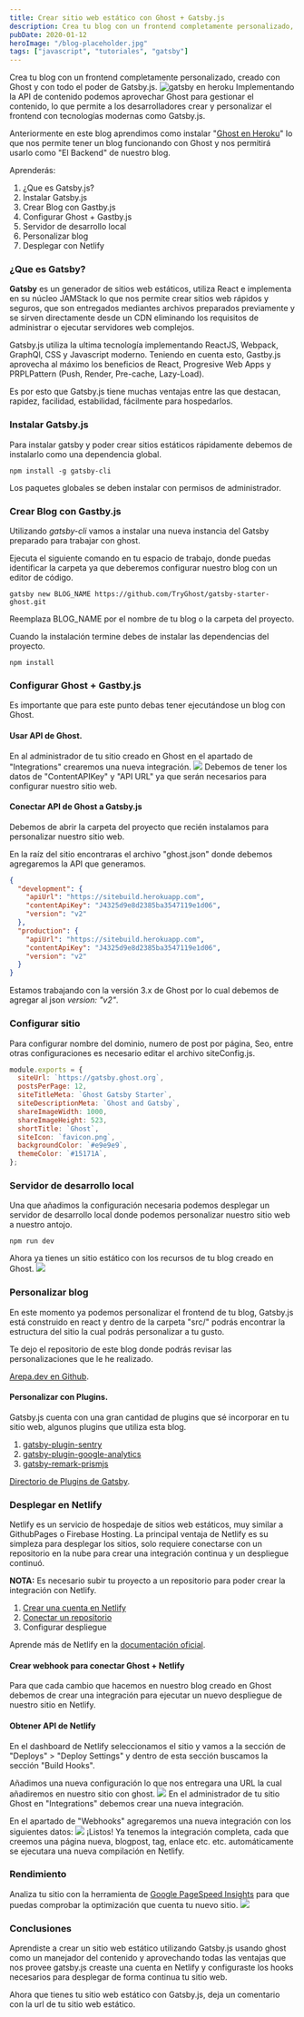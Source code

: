 ```yaml
---
title: Crear sitio web estático con Ghost + Gatsby.js
description: Crea tu blog con un frontend completamente personalizado, creado con Ghost y con todo el poder de Gatsby.js.
pubDate: 2020-01-12
heroImage: "/blog-placeholder.jpg"
tags: ["javascript", "tutoriales", "gatsby"]
---
```


Crea tu blog con un frontend completamente personalizado, creado con Ghost y con todo el poder de Gatsby.js.
![gatsby en heroku](https://s3.amazonaws.com/arepadev/2020/01/gatsby-heroku.png)
Implementando la API de contenido podemos aprovechar Ghost para gestionar el contenido, lo que permite a los desarrolladores crear y personalizar el frontend con tecnologías modernas como Gatsby.js.

Anteriormente en este blog aprendimos como instalar "[Ghost en Heroku](https://arepa.dev/instalar-ghost-en-heroku/)" lo que nos permite tener un blog funcionando con Ghost y nos permitirá usarlo como "El Backend" de nuestro blog.

Aprenderás:

1. ¿Que es Gatsby.js?
2. Instalar Gatsby.js
3. Crear Blog con Gastby.js
4. Configurar Ghost + Gastby.js
5. Servidor de desarrollo local
6. Personalizar blog
7. Desplegar con Netlify

### ¿Que es Gatsby?

**Gatsby** es un generador de sitios web estáticos, utiliza React e implementa en su núcleo JAMStack lo que nos permite crear sitios web rápidos y seguros, que son entregados mediantes archivos preparados previamente y se sirven directamente desde un CDN eliminando los requisitos de administrar o ejecutar servidores web complejos.

Gatsby.js utiliza la ultima tecnología implementando ReactJS, Webpack, GraphQl, CSS y Javascript moderno. Teniendo en cuenta esto, Gastby.js aprovecha al máximo los beneficios de React, Progresive Web Apps y PRPLPattern (Push, Render, Pre-cache, Lazy-Load).

Es por esto que Gatsby.js tiene muchas ventajas entre las que destacan, rapidez, facilidad, estabilidad, fácilmente para hospedarlos.

### Instalar Gatsby.js

Para instalar gatsby y poder crear sitios estáticos rápidamente debemos de instalarlo como una dependencia global.

    npm install -g gatsby-cli

Los paquetes globales se deben instalar con permisos de administrador.

### Crear Blog con Gastby.js

Utilizando _gatsby-cli_ vamos a instalar una nueva instancia del Gatsby preparado para trabajar con ghost.

Ejecuta el siguiente comando en tu espacio de trabajo, donde puedas identificar la carpeta ya que deberemos configurar nuestro blog con un editor de código.

    gatsby new BLOG_NAME https://github.com/TryGhost/gatsby-starter-ghost.git

Reemplaza BLOG_NAME por el nombre de tu blog o la carpeta del proyecto.

Cuando la instalación termine debes de instalar las dependencias del proyecto.

    npm install

### Configurar Ghost + Gastby.js

Es importante que para este punto debas tener ejecutándose un blog con Ghost.

#### Usar API de Ghost.

En al administrador de tu sitio creado en Ghost en el apartado de "Integrations" crearemos una nueva integración.
![](https://s3.amazonaws.com/arepadev/2020/01/integations-ghost-api.png)
Debemos de tener los datos de "ContentAPIKey" y "API URL" ya que serán necesarios para configurar nuestro sitio web.

#### Conectar API de Ghost a Gatsby.js

Debemos de abrir la carpeta del proyecto que recién instalamos para personalizar nuestro sitio web.

En la raíz del sitio encontraras el archivo "ghost.json" donde debemos agregaremos la API que generamos.

```json
{
  "development": {
    "apiUrl": "https://sitebuild.herokuapp.com",
    "contentApiKey": "J4325d9e8d2385ba3547119e1d06",
    "version": "v2"
  },
  "production": {
    "apiUrl": "https://sitebuild.herokuapp.com",
    "contentApiKey": "J4325d9e8d2385ba3547119e1d06",
    "version": "v2"
  }
}
```

Estamos trabajando con la versión 3.x de Ghost por lo cual debemos de agregar al json _version: "v2"_.

### Configurar sitio

Para configurar nombre del dominio, numero de post por página, Seo, entre otras configuraciones es necesario editar el archivo siteConfig.js.

```js
module.exports = {
  siteUrl: `https://gatsby.ghost.org`,
  postsPerPage: 12,
  siteTitleMeta: `Ghost Gatsby Starter`,
  siteDescriptionMeta: `Ghost and Gatsby`,
  shareImageWidth: 1000,
  shareImageHeight: 523,
  shortTitle: `Ghost`,
  siteIcon: `favicon.png`,
  backgroundColor: `#e9e9e9`,
  themeColor: `#15171A`,
};
```

### Servidor de desarrollo local

Una que añadimos la configuración necesaria podemos desplegar un servidor de desarrollo local donde podemos personalizar nuestro sitio web a nuestro antojo.

    npm run dev

Ahora ya tienes un sitio estático con los recursos de tu blog creado en Ghost.
![](https://s3.amazonaws.com/arepadev/2020/01/blog-ghost-gatsby.jpg)

### Personalizar blog

En este momento ya podemos personalizar el frontend de tu blog, Gatsby.js está construido en react y dentro de la carpeta "src/" podrás encontrar la estructura del sitio la cual podrás personalizar a tu gusto.

Te dejo el repositorio de este blog donde podrás revisar las personalizaciones que le he realizado.

[Arepa.dev en Github](https://github.com/gndx/arepa.dev).

#### Personalizar con Plugins.

Gatsby.js cuenta con una gran cantidad de plugins que sé incorporar en tu sitio web, algunos plugins que utiliza esta blog.

1. [gatsby-plugin-sentry](https://www.gatsbyjs.org/packages/gatsby-plugin-sentry/)
2. [gatsby-plugin-google-analytics](https://www.gatsbyjs.org/packages/gatsby-plugin-google-analytics/)
3. [gatsby-remark-prismjs](https://www.gatsbyjs.org/packages/gatsby-remark-prismjs/?=prims)

[Directorio de Plugins de Gatsby](https://www.gatsbyjs.org/plugins/).

### Desplegar en Netlify

Netlify es un servicio de hospedaje de sitios web estáticos, muy similar a GithubPages o Firebase Hosting. La principal ventaja de Netlify es su simpleza para desplegar los sitios, solo requiere conectarse con un repositorio en la nube para crear una integración continua y un despliegue continuó.

**NOTA:** Es necesario subir tu proyecto a un repositorio para poder crear la integración con Netlify.

1. [Crear una cuenta en Netlify](https://app.netlify.com/signup)
2. [Conectar un repositorio](https://app.netlify.com/start)
3. Configurar despliegue

Aprende más de Netlify en la [documentación oficial](https://docs.netlify.com/).

#### Crear webhook para conectar Ghost + Netlify

Para que cada cambio que hacemos en nuestro blog creado en Ghost debemos de crear una integración para ejecutar un nuevo despliegue de nuestro sitio en Netlify.

#### Obtener API de Netlify

En el dashboard de Netlify seleccionamos el sitio y vamos a la sección de "Deploys" > "Deploy Settings" y dentro de esta sección buscamos la sección "Build Hooks".

Añadimos una nueva configuración lo que nos entregara una URL la cual añadiremos en nuestro sitio con ghost.
![](https://s3.amazonaws.com/arepadev/2020/01/netlify-webhook-crear.png)
En el administrador de tu sitio Ghost en "Integrations" debemos crear una nueva integración.

En el apartado de "Webhooks" agregaremos una nueva integración con los siguientes datos:
![](https://s3.amazonaws.com/arepadev/2020/01/webhook-heroku-netlify.png)
¡Listos! Ya tenemos la integración completa, cada que creemos una página nueva, blogpost, tag, enlace etc. etc. automáticamente se ejecutara una nueva compilación en Netlify.

### Rendimiento

Analiza tu sitio con la herramienta de [Google PageSpeed Insights](https://developers.google.com/speed/pagespeed/insights/) para que puedas comprobar la optimización que cuenta tu nuevo sitio.
![](https://s3.amazonaws.com/arepadev/2020/01/performace-ghost-gatsby.png)

### Conclusiones

Aprendiste a crear un sitio web estático utilizando Gatsby.js usando ghost como un manejador del contenido y aprovechando todas las ventajas que nos provee gatsby.js creaste una cuenta en Netlify y configuraste los hooks necesarios para desplegar de forma continua tu sitio web.

Ahora que tienes tu sitio web estático con Gatsby.js, deja un comentario con la url de tu sitio web estático.
